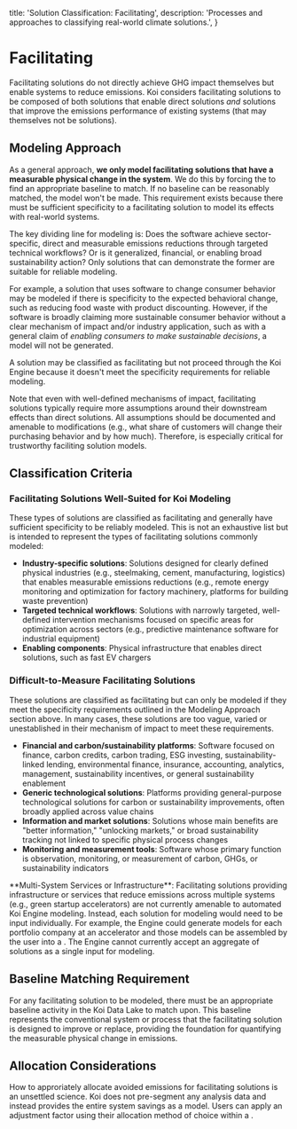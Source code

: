 
  title: 'Solution Classification: Facilitating',
  description:
    'Processes and approaches to classifying real-world climate solutions.',
}

# Facilitating

<PageInformationalData lastModified={lastModified} />

Facilitating solutions do not directly achieve GHG impact themselves but enable systems to reduce emissions. Koi considers facilitating solutions to be composed of both solutions that enable direct solutions *and* solutions that improve the emissions performance of existing systems (that may themselves not be solutions). 

## Modeling Approach

As a general approach, **we only model facilitating solutions that have a measurable physical change in the system**. We do this by forcing the <InternalLink
  href="/docs/data-and-methodology/koi-engine"
  linkText="Koi Engine"
/> to find an appropriate baseline to match. If no baseline can be reasonably matched, the model won't be made. This requirement exists because there must be sufficient specificity to a facilitating solution to model its effects with real-world systems.

The key dividing line for modeling is: Does the software achieve sector-specific, direct and measurable emissions reductions through targeted technical workflows? Or is it generalized, financial, or enabling broad sustainability action? Only solutions that can demonstrate the former are suitable for reliable modeling.

For example, a solution that uses software to change consumer behavior may be modeled if there is specificity to the expected behavioral change, such as reducing food waste with product discounting. However, if the software is broadly claiming more sustainable consumer behavior without a clear mechanism of impact and/or industry application, such as with a general claim of *enabling consumers to make sustainable decisions*, a model will not be generated. 

<Tip>
A solution may be classified as facilitating but not proceed through the Koi Engine because it doesn't meet the specificity requirements for reliable modeling.
</Tip>

Note that even with well-defined mechanisms of impact, facilitating solutions typically require more assumptions around their downstream effects than direct solutions. All assumptions should be documented and amenable to modifications (e.g., what share of customers will change their purchasing behavior and by how much). Therefore, <InternalLink
  href="/docs/data-and-methodology/koi-engine#manual-verification-and-model-customization"
  linkText="expert review and customization"
/> is especially critical for trustworthy faciliting solution models.
## Classification Criteria

### Facilitating Solutions Well-Suited for Koi Modeling

These types of solutions are classified as facilitating and generally have sufficient specificity to be reliably modeled. This is not an exhaustive list but is intended to represent the types of facilitating solutions commonly modeled:

- **Industry-specific solutions**: Solutions designed for clearly defined physical industries (e.g., steelmaking, cement, manufacturing, logistics) that enables measurable emissions reductions (e.g., remote energy monitoring and optimization for factory machinery, platforms for building waste prevention)
- **Targeted technical workflows**: Solutions with narrowly targeted, well-defined intervention mechanisms focused on specific areas for optimization across sectors (e.g., predictive maintenance software for industrial equipment)
- **Enabling components**: Physical infrastructure that enables direct solutions, such as fast EV chargers

### Difficult-to-Measure Facilitating Solutions

<Warning>
These solutions are classified as facilitating but can only be modeled if they meet the specificity requirements outlined in the Modeling Approach section above. In many cases, these solutions are too vague, varied or unestablished in their mechanism of impact to meet these requirements.
</Warning>

- **Financial and carbon/sustainability platforms**: Software focused on finance, carbon credits, carbon trading, ESG investing, sustainability-linked lending, environmental finance, insurance, accounting, analytics, management, sustainability incentives, or general sustainability enablement
- **Generic technological solutions**: Platforms providing general-purpose technological solutions for carbon or sustainability improvements, often broadly applied across value chains
- **Information and market solutions**: Solutions whose main benefits are "better information," "unlocking markets," or broad sustainability tracking not linked to specific physical process changes
- **Monitoring and measurement tools**: Software whose primary function is observation, monitoring, or measurement of carbon, GHGs, or sustainability indicators

<Danger>
**Multi-System Services or Infrastructure**: Facilitating solutions providing infrastructure or services that reduce emissions across multiple systems (e.g., green startup accelerators) are not currently amenable to automated Koi Engine modeling. Instead, each solution for modeling would need to be input individually. For example, the Engine could generate models for each portfolio company at an accelerator and those models can be assembled by the user into a <InternalLink
  href="/docs/getting-started/features/collections"
  linkText="Portfolio Collection"
/>. The Engine cannot currently accept an aggregate of solutions as a single input for modeling.
</Danger>

## Baseline Matching Requirement

For any facilitating solution to be modeled, there must be an appropriate baseline activity in the Koi Data Lake to match upon. This baseline represents the conventional system or process that the facilitating solution is designed to improve or replace, providing the foundation for quantifying the measurable physical change in emissions.

## Allocation Considerations

How to approriately allocate avoided emissions for facilitating solutions is an unsettled science. Koi does not pre-segment any analysis data and instead provides the entire system savings as a model. Users can apply an adjustment factor using their allocation method of choice within a <InternalLink
  href="/docs/getting-started/features/collections"
  linkText="Collection"
/>.
